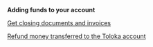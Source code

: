 
**Adding funds to your account**

<TroubleshootingAmountGreaterThanPlanned/>

[Get closing documents and invoices](/docs/guide/support)

[Refund money transferred to the Toloka account](/docs/guide/troubleshooting/support)
